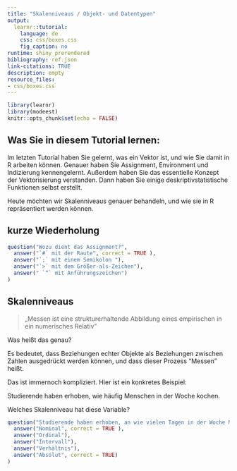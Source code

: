 ```yaml
---
title: "Skalenniveaus / Objekt- und Datentypen"
output:
  learnr::tutorial:
    language: de
    css: css/boxes.css
    fig_caption: no
runtime: shiny_prerendered
bibliography: ref.json
link-citations: TRUE
description: empty
resource_files:
- css/boxes.css
---
```


```r
library(learnr)
library(modeest)
knitr::opts_chunk$set(echo = FALSE)
```

## Was Sie in diesem Tutorial lernen:

Im letzten Tutorial haben Sie gelernt, was ein Vektor ist, und wie Sie damit in R arbeiten können. Genauer haben Sie Assignment, Environment und Indizierung kennengelernt. Außerdem haben Sie das essentielle Konzept der Vektorisierung verstanden. Dann haben Sie einige deskriptivstatistische Funktionen selbst erstellt.

Heute möchten wir Skalenniveaus genauer behandeln, und wie sie in R repräsentiert werden können.

## kurze Wiederholung

```r
question("Wozu dient das Assignment?",
  answer("`#` mit der Raute", correct = TRUE ),
  answer("`;` mit einem Semikolon "),
  answer("`>` mit dem Größer-als-Zeichen"),
  answer(" `“` mit Anführungszeichen")
)
```

## Skalenniveaus

> „Messen ist eine strukturerhaltende Abbildung eines empirischen in ein numerisches Relativ"

Was heißt das genau?

Es bedeutet, dass Beziehungen echter Objekte als Beziehungen zwischen Zahlen ausgedrückt werden können, und dass dieser Prozess "Messen" heißt.

Das ist immernoch kompliziert. Hier ist ein konkretes Beispiel:

Studierende haben erhoben, wie häufig Menschen in der Woche kochen.

Welches Skalenniveau hat diese Variable?

```r
question("Studierende haben erhoben, an wie vielen Tagen in der Woche Menschen selbst kochen. Welches Skalenniveau hat die Variable?",
  answer("Nominal", correct = TRUE ),
  answer("Ordinal"),
  answer("Intervall"),
  answer("Verhältnis"),
  answer("Absolut", correct = TRUE)
)
```
